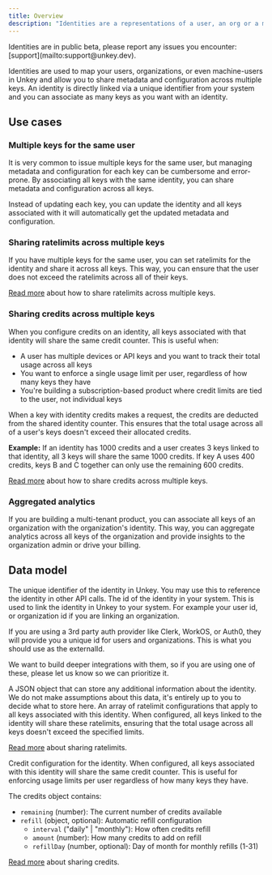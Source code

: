 ```yaml
---
title: Overview
description: "Identities are a representations of a user, an org or a machine in your application."
---
```


<Tip>
  Identities are in public beta, please report any issues you encounter:
  [support](mailto:support@unkey.dev).
</Tip>

Identities are used to map your users, organizations, or even machine-users in Unkey and allow you to share metadata and configuration across multiple keys.
An identity is directly linked via a unique identifier from your system and you can associate as many keys as you want with an identity.

## Use cases

### Multiple keys for the same user

It is very common to issue multiple keys for the same user, but managing metadata and configuration for each key can be cumbersome and error-prone. By associating all keys with the same identity, you can share metadata and configuration across all keys.

Instead of updating each key, you can update the identity and all keys associated with it will automatically get the updated metadata and configuration.

### Sharing ratelimits across multiple keys

If you have multiple keys for the same user, you can set ratelimits for the identity and share it across all keys. This way, you can ensure that the user does not exceed the ratelimits across all of their keys.

[Read more](/concepts/identities/ratelimits) about how to share ratelimits across multiple keys.

### Sharing credits across multiple keys

When you configure credits on an identity, all keys associated with that identity will share the same credit counter. This is useful when:

- A user has multiple devices or API keys and you want to track their total usage across all keys
- You want to enforce a single usage limit per user, regardless of how many keys they have
- You're building a subscription-based product where credit limits are tied to the user, not individual keys

When a key with identity credits makes a request, the credits are deducted from the shared identity counter. This ensures that the total usage across all of a user's keys doesn't exceed their allocated credits.

**Example:** If an identity has 1000 credits and a user creates 3 keys linked to that identity, all 3 keys will share the same 1000 credits. If key A uses 400 credits, keys B and C together can only use the remaining 600 credits.

[Read more](/concepts/identities/credits) about how to share credits across multiple keys.

### Aggregated analytics

If you are building a multi-tenant product, you can associate all keys of an organization with the organization's identity. This way, you can aggregate analytics across all keys of the organization and provide insights to the organization admin or drive your billing.

## Data model

<ParamField body="id" type="string" required>
  The unique identifier of the identity in Unkey. You may use this to reference
  the identity in other API calls.
</ParamField>

<ParamField body="externalId" type="string" required>
  The id of the identity in your system. This is used to link the identity in Unkey to your system.
  For example your user id, or organization id if you are linking an organization.

If you are using a 3rd party auth provider like Clerk, WorkOS, or Auth0, they will provide you a unique id for users and organizations. This is what you should use as the externalId.

We want to build deeper integrations with them, so if you are using one of these, please let us know so we can prioritize it.

</ParamField>

<ParamField body="meta" type="json">
  A JSON object that can store any additional information about the identity. We
  do not make assumptions about this data, it's entirely up to you to decide
  what to store here.
</ParamField>

<ParamField body="ratelimits" type="array">
  An array of ratelimit configurations that apply to all keys associated with this identity.
  When configured, all keys linked to the identity will share these ratelimits, ensuring
  that the total usage across all keys doesn't exceed the specified limits.

  [Read more](/concepts/identities/ratelimits) about sharing ratelimits.
</ParamField>

<ParamField body="credits" type="object">
  Credit configuration for the identity. When configured, all keys associated with this
  identity will share the same credit counter. This is useful for enforcing usage limits
  per user regardless of how many keys they have.

  The credits object contains:
  - `remaining` (number): The current number of credits available
  - `refill` (object, optional): Automatic refill configuration
    - `interval` ("daily" | "monthly"): How often credits refill
    - `amount` (number): How many credits to add on refill
    - `refillDay` (number, optional): Day of month for monthly refills (1-31)

  [Read more](/concepts/identities/credits) about sharing credits.
</ParamField>
